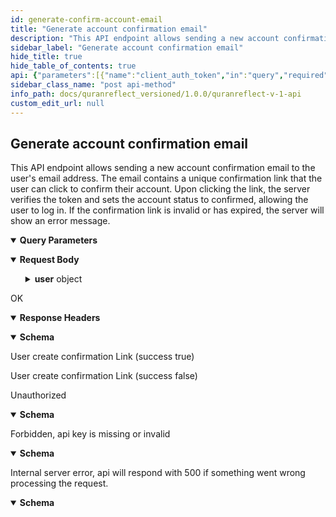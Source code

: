 ```yaml
---
id: generate-confirm-account-email
title: "Generate account confirmation email"
description: "This API endpoint allows sending a new account confirmation email to the user's email address. The email contains a unique confirmation link that the user can click to confirm their account. Upon clicking the link, the server verifies the token and sets the account status to confirmed, allowing the user to log in. If the confirmation link is invalid or has expired, the server will show an error message."
sidebar_label: "Generate account confirmation email"
hide_title: true
hide_table_of_contents: true
api: {"parameters":[{"name":"client_auth_token","in":"query","required":true,"schema":{"type":"string"},"description":"Client API token"}],"responses":{"200":{"description":"OK","headers":{},"content":{"application/json":{"schema":{"type":"object","x-examples":{"Example 1":{"success":true,"message":"Confirmation Link sent successfully"}},"properties":{"success":{"type":"boolean","default":true},"message":{"type":"string","example":"If your email address exists in our database, you will receive an email with instructions for how to confirm your email address in a few minutes."}},"required":["success","message"]},"examples":{"successful":{"summary":"User create confirmation Link (success true)","value":{"success":true,"message":"Confirmation Link sent successfully"}},"already-confirmed":{"summary":"User create confirmation Link (success false)","value":{"success":false,"message":"Email was already confirmed, please try signing in"}}}}}},"401":{"description":"Unauthorized","content":{"application/json":{"schema":{"type":"object","properties":{"success":{"type":"boolean"},"errors":{"type":"array","items":{"type":"string"}}},"x-examples":{"Example 1":{"success":false,"errors":["You must provide an email address."]}}},"examples":{"Example 1":{"value":{"success":false,"errors":["You must provide an email address."]}}}}}},"403":{"description":"Forbidden, api key is missing or invalid","content":{"application/json":{"schema":{"type":"object","properties":{"success":{"type":"boolean","default":false},"message":{"type":"string"},"status":{"type":"integer","default":401}}},"examples":{"Example 1":{"value":{"success":false,"message":"You don't have permission!"}}}}}},"500":{"description":"Internal server error, api will respond with 500 if something went wrong processing the request.","content":{"application/json":{"schema":{"type":"object","properties":{"success":{"type":"boolean","default":false},"message":{"type":"string","default":"internal server error","description":"error message"}},"required":["success","message"]}}}}},"tags":["Users"],"description":"This API endpoint allows sending a new account confirmation email to the user's email address. The email contains a unique confirmation link that the user can click to confirm their account. Upon clicking the link, the server verifies the token and sets the account status to confirmed, allowing the user to log in. If the confirmation link is invalid or has expired, the server will show an error message.","operationId":"generate-confirm-account-email","requestBody":{"content":{"application/json":{"schema":{"type":"object","x-examples":{"Example 1":{"user":{"email":"user@quranreflect.com"}}},"properties":{"user":{"type":"object","properties":{"email":{"type":"string","description":"user email","format":"email"}}}}},"examples":{"Example 1":{"value":{"user":{"email":"salam@quranreflect.com"}}}}}}},"method":"post","path":"/v1/users/confirmation","servers":[{"url":"https://quranreflect.com","description":"Production"}],"securitySchemes":{"apikey":{"name":"client_auth_token","type":"apiKey","in":"query"}},"jsonRequestBodyExample":{"user":{"email":"user@example.com"}},"info":{"title":"QuranReflect V1 API","description":"QuranReflect V1 APIs allows your app to interact with https://quranreflect.com resources. \n\n ## Getting started \n\n Our APIs are not public and require an API key. Please contact us via email `amer@qreflect.com` to get yours. \n\n ## User-specific APIs  \n\n All user-specific APIs (For example [Creating a post](/docs/quranreflect_versioned/quranreflect-v-1-api)) require the following headers:  \n\n - `access-token` the user access token, this token can be changed with every request. \n\n - `token-type`  value should always be `Bearer`. \n\n - `client` the client token, this too can be changed with every request. \n\n - `expiry` unix timestamp (in seconds) to indicate when access token will expire. \n\n - `uid` user's unique identifier. \n\n - `Authorization`: complete authorization header. Sample value `Bearer eyJhY2Nlc3MtdG9rZW4iOiJ4cjBrb3g1eXdVM3JrelVMZjhVUzlBIiwidG9rZW4tdHlwZSI6IkJlYXJlciIsImNsaWVudCI6IkpQeFJCRTloVmRBbDlTX1BVdEhJN2ciLCJleHBpcnkiOiIxNzA1OTQwNTQ3IiwidWlkIjoiYW1lci5hYmJhc0BtYWlsaW5hdG9yLmNvbSJ9`. \n\n The values of `access-token`, `client`, `expiry`, and `uid` headers will be returned in the response of [User Sign in API](/docs/quranreflect_versioned/user-signin).","version":"1.0.0"},"postman":{"name":"Generate account confirmation email","description":{"content":"This API endpoint allows sending a new account confirmation email to the user's email address. The email contains a unique confirmation link that the user can click to confirm their account. Upon clicking the link, the server verifies the token and sets the account status to confirmed, allowing the user to log in. If the confirmation link is invalid or has expired, the server will show an error message.","type":"text/plain"},"url":{"path":["v1","users","confirmation"],"host":["{{baseUrl}}"],"query":[{"disabled":false,"description":{"content":"(Required) Client API token","type":"text/plain"},"key":"client_auth_token","value":""}],"variable":[]},"header":[{"key":"Content-Type","value":"application/json"},{"key":"Accept","value":"application/json"}],"method":"POST","body":{"mode":"raw","raw":"\"\"","options":{"raw":{"language":"json"}}}}}
sidebar_class_name: "post api-method"
info_path: docs/quranreflect_versioned/1.0.0/quranreflect-v-1-api
custom_edit_url: null
---
```



## Generate account confirmation email



This API endpoint allows sending a new account confirmation email to the user's email address. The email contains a unique confirmation link that the user can click to confirm their account. Upon clicking the link, the server verifies the token and sets the account status to confirmed, allowing the user to log in. If the confirmation link is invalid or has expired, the server will show an error message.

<details style={{"marginBottom":"1rem"}} data-collapsed={false} open={true}><summary style={{}}><strong>Query Parameters</strong></summary><div><ul><ParamsItem className={"paramsItem"} param={{"name":"client_auth_token","in":"query","required":true,"schema":{"type":"string"},"description":"Client API token"}}></ParamsItem></ul></div></details><MimeTabs><TabItem label={"application/json"} value={"application/json-schema"}><details style={{}} data-collapsed={false} open={true}><summary style={{"textAlign":"left"}}><strong>Request Body</strong></summary><div style={{"textAlign":"left","marginLeft":"1rem"}}></div><ul style={{"marginLeft":"1rem"}}><SchemaItem collapsible={true} className={"schemaItem"}><details style={{}}><summary style={{}}><strong>user</strong><span style={{"opacity":"0.6"}}> object</span></summary><div style={{"marginLeft":"1rem"}}><SchemaItem collapsible={false} name={"email"} required={false} schemaName={"email"} qualifierMessage={undefined} schema={{"type":"string","description":"user email","format":"email"}}></SchemaItem></div></details></SchemaItem></ul></details></TabItem></MimeTabs><div><ApiTabs><TabItem label={"200"} value={"200"}><div>

OK

</div><details style={{"textAlign":"left","marginBottom":"1rem"}} data-collaposed={true} open={false}><summary style={{}}><strong>Response Headers</strong></summary><ul style={{"marginLeft":"1rem"}}></ul></details><div><MimeTabs schemaType={"response"}><TabItem label={"application/json"} value={"application/json"}><SchemaTabs><TabItem label={"Schema"} value={"Schema"}><details style={{}} data-collapsed={false} open={true}><summary style={{"textAlign":"left"}}><strong>Schema</strong></summary><div style={{"textAlign":"left","marginLeft":"1rem"}}></div><ul style={{"marginLeft":"1rem"}}><SchemaItem collapsible={false} name={"success"} required={true} schemaName={"boolean"} qualifierMessage={undefined} schema={{"type":"boolean","default":true}}></SchemaItem><SchemaItem collapsible={false} name={"message"} required={true} schemaName={"string"} qualifierMessage={undefined} schema={{"type":"string","example":"If your email address exists in our database, you will receive an email with instructions for how to confirm your email address in a few minutes."}}></SchemaItem></ul></details></TabItem><TabItem label={"Example (from schema)"} value={"Example (from schema)"}><ResponseSamples responseExample={"{\n  \"success\": true,\n  \"message\": \"If your email address exists in our database, you will receive an email with instructions for how to confirm your email address in a few minutes.\"\n}"} language={"json"}></ResponseSamples></TabItem><TabItem label={"successful"} value={"successful"}><p> User create confirmation Link (success true)</p><ResponseSamples responseExample={"{\n  \"success\": true,\n  \"message\": \"Confirmation Link sent successfully\"\n}"} language={"json"}></ResponseSamples></TabItem><TabItem label={"already-confirmed"} value={"already-confirmed"}><p> User create confirmation Link (success false)</p><ResponseSamples responseExample={"{\n  \"success\": false,\n  \"message\": \"Email was already confirmed, please try signing in\"\n}"} language={"json"}></ResponseSamples></TabItem></SchemaTabs></TabItem></MimeTabs></div></TabItem><TabItem label={"401"} value={"401"}><div>

Unauthorized

</div><div><MimeTabs schemaType={"response"}><TabItem label={"application/json"} value={"application/json"}><SchemaTabs><TabItem label={"Schema"} value={"Schema"}><details style={{}} data-collapsed={false} open={true}><summary style={{"textAlign":"left"}}><strong>Schema</strong></summary><div style={{"textAlign":"left","marginLeft":"1rem"}}></div><ul style={{"marginLeft":"1rem"}}><SchemaItem collapsible={false} name={"success"} required={false} schemaName={"boolean"} qualifierMessage={undefined} schema={{"type":"boolean"}}></SchemaItem><SchemaItem collapsible={false} name={"errors"} required={false} schemaName={"string[]"} qualifierMessage={undefined} schema={{"type":"array","items":{"type":"string"}}}></SchemaItem></ul></details></TabItem><TabItem label={"Example (from schema)"} value={"Example (from schema)"}><ResponseSamples responseExample={"{\n  \"success\": true,\n  \"errors\": [\n    \"string\"\n  ]\n}"} language={"json"}></ResponseSamples></TabItem><TabItem label={"Example 1"} value={"Example 1"}><ResponseSamples responseExample={"{\n  \"success\": false,\n  \"errors\": [\n    \"You must provide an email address.\"\n  ]\n}"} language={"json"}></ResponseSamples></TabItem></SchemaTabs></TabItem></MimeTabs></div></TabItem><TabItem label={"403"} value={"403"}><div>

Forbidden, api key is missing or invalid

</div><div><MimeTabs schemaType={"response"}><TabItem label={"application/json"} value={"application/json"}><SchemaTabs><TabItem label={"Schema"} value={"Schema"}><details style={{}} data-collapsed={false} open={true}><summary style={{"textAlign":"left"}}><strong>Schema</strong></summary><div style={{"textAlign":"left","marginLeft":"1rem"}}></div><ul style={{"marginLeft":"1rem"}}><SchemaItem collapsible={false} name={"success"} required={false} schemaName={"boolean"} qualifierMessage={undefined} schema={{"type":"boolean","default":false}}></SchemaItem><SchemaItem collapsible={false} name={"message"} required={false} schemaName={"string"} qualifierMessage={undefined} schema={{"type":"string"}}></SchemaItem><SchemaItem collapsible={false} name={"status"} required={false} schemaName={"integer"} qualifierMessage={undefined} schema={{"type":"integer","default":401}}></SchemaItem></ul></details></TabItem><TabItem label={"Example (from schema)"} value={"Example (from schema)"}><ResponseSamples responseExample={"{\n  \"success\": false,\n  \"message\": \"string\",\n  \"status\": 401\n}"} language={"json"}></ResponseSamples></TabItem><TabItem label={"Example 1"} value={"Example 1"}><ResponseSamples responseExample={"{\n  \"success\": false,\n  \"message\": \"You don't have permission!\"\n}"} language={"json"}></ResponseSamples></TabItem></SchemaTabs></TabItem></MimeTabs></div></TabItem><TabItem label={"500"} value={"500"}><div>

Internal server error, api will respond with 500 if something went wrong processing the request.

</div><div><MimeTabs schemaType={"response"}><TabItem label={"application/json"} value={"application/json"}><SchemaTabs><TabItem label={"Schema"} value={"Schema"}><details style={{}} data-collapsed={false} open={true}><summary style={{"textAlign":"left"}}><strong>Schema</strong></summary><div style={{"textAlign":"left","marginLeft":"1rem"}}></div><ul style={{"marginLeft":"1rem"}}><SchemaItem collapsible={false} name={"success"} required={true} schemaName={"boolean"} qualifierMessage={undefined} schema={{"type":"boolean","default":false}}></SchemaItem><SchemaItem collapsible={false} name={"message"} required={true} schemaName={"string"} qualifierMessage={undefined} schema={{"type":"string","default":"internal server error","description":"error message"}}></SchemaItem></ul></details></TabItem><TabItem label={"Example (from schema)"} value={"Example (from schema)"}><ResponseSamples responseExample={"{\n  \"success\": false,\n  \"message\": \"internal server error\"\n}"} language={"json"}></ResponseSamples></TabItem></SchemaTabs></TabItem></MimeTabs></div></TabItem></ApiTabs></div>
      